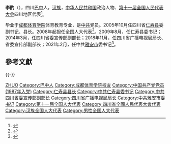 '''李酌'''（{{bd|1968年|4月29日||catIdx=Li李}}），四川[[巴中|巴中]]人，[[汉族|汉族]]，[[中华人民共和国|中华人民共和国]]政治人物、[[第十一届全国人民代表大会|第十一届全国人民代表大会]]四川地区代表<ref>{{cite web|author=新华网|title=第十一届全国人大代表|url=http://news.xinhuanet.com/ziliao/2008-03/03/content_7708230.htm?node=36628|publisher=新华网|accessdate=2014-01-07|archive-date=2014-01-10|archive-url=https://web.archive.org/web/20140110211415/http://news.xinhuanet.com/ziliao/2008-03/03/content_7708230.htm?node=36628|dead-url=no}}</ref>。

毕业于[[成都体育学院|成都体育学院]]体育教育专业，是[[中共|中共]]党员。2005年10月任四川省[[仁寿县|仁寿县]]委副书记、县长。2008年起担任全国人大代表<ref>{{cite news|title=全国人大代表信息-李酌|url= http://210.82.31.1:8084/delegate/viewDelegate.action?dbid=112172|accessdate=2013-04-05|newspaper=全国人大网|archive-url=https://web.archive.org/web/20140522092705/http://www.npc.gov.cn/delegate/viewDelegate.action?dbid=112172|archive-date=2014-05-22|dead-url=yes}}</ref>。2009年8月，任仁寿县委书记；2014年3月，任四川省委宣传部副部长；2018年11月，任四川省广播电视局局长、省委宣传部副部长；2021年2月，任中共[[雅安市|雅安市]]委书记<ref>{{Cite web|title=李酌任雅安市委书记 前任兰开驰已任四川省政协秘书长(简历)_中国经济网——国家经济门户|url=http://district.ce.cn/newarea/sddy/202102/08/t20210208_36303160.shtml|accessdate=2021-02-10|work=district.ce.cn|archive-date=2021-02-08|archive-url=https://web.archive.org/web/20210208224652/http://district.ce.cn/newarea/sddy/202102/08/t20210208_36303160.shtml|dead-url=no}}</ref>。

==參考文獻==
{{reflist}}

{{-}}
{{start box}}
{{s-ppo|cpc}}
{{s-before|[[兰开驰|兰开驰]]}}
{{s-title|[[中国共产党雅安市委员会|中国共产党雅安市委员会]]书记|2021年2月－}}
{{s-inc}}
{{s-gov|prc}}
{{s-new}}
{{s-title|[[四川省广播电视局|四川省广播电视局]]局长|2018年11月－2021年2月}}
{{s-vac}}
{{end box}}

{{DEFAULTSORT:Li李}}
[[Category:李姓|ZHUO]]
[[Category:巴中人|Category:巴中人]]
[[Category:成都体育学院校友|Category:成都体育学院校友]]
[[Category:中国共产党党员_(1987年入党)|Category:中国共产党党员 (1987年入党)]]
[[Category:仁寿县县长|Category:仁寿县县长]]
[[Category:中共仁寿县委书记|Category:中共仁寿县委书记]]
[[Category:中共四川省委宣传部副部长|Category:中共四川省委宣传部副部长]]
[[Category:四川省广播电视局局长|Category:四川省广播电视局局长]]
[[Category:中共雅安市委书记|Category:中共雅安市委书记]]
[[Category:第十一届全国人大代表|Category:第十一届全国人大代表]]
[[Category:四川省全國人民代表大會代表|Category:四川省全國人民代表大會代表]]
[[Category:汉族全国人大代表|Category:汉族全国人大代表]]
[[Category:男性全国人大代表|Category:男性全国人大代表]]
